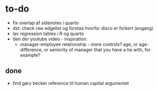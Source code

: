 # to-do

- fix overlap af sidenotes i quarto 
- dst: check raw edgelist og forstaa hvorfor disco er forkert (engang)
- lav regression tables i R og quarto
- den der youtube video - inspiration:
    - manager-employee relationship - more controls? age, or age-difference, or seniority of manager that you have a tie with, for example?





## done
- find gary becker reference til human capital argumentet
